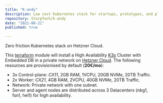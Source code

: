 ```yaml
---
title: "K-andy"
description: Low cost Kubernetes stack for startups, prototypes, and playgrounds on Hetzner Cloud.
repository: StarpTech/k-andy
date: "2021-08-21"
published: true
  
---
```


Zero friction Kubernetes stack on Hetzner Cloud.

This [terraform](https://www.terraform.io/) module will install a High Availability [K3s](https://k3s.io/) Cluster with Embedded DB in a private network on [Hetzner Cloud](https://www.hetzner.com/de/cloud). The following resources are provisionised by default (**20€/mo**):

- 3x Control-plane: _CX11_, 2GB RAM, 1VCPU, 20GB NVMe, 20TB Traffic.
- 2x Worker: _CX21_, 4GB RAM, 2VCPU, 40GB NVMe, 20TB Traffic.
- Network: Private network with one subnet.
- Server and agent nodes are distributed across 3 Datacenters (nbg1, fsn1, hel1) for high availability.